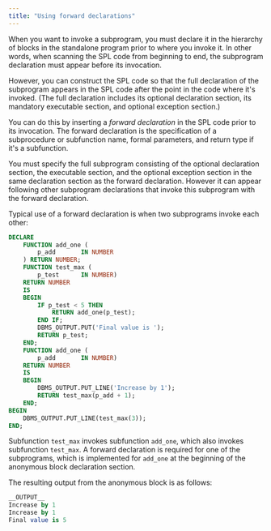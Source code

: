 ```yaml
---
title: "Using forward declarations"
---
```


<div id="using_forward_declarations" class="registered_link"></div>

When you want to invoke a subprogram, you must declare it in the hierarchy of blocks in the standalone program prior to where you invoke it. In other words, when scanning the SPL code from beginning to end, the subprogram declaration must appear before its invocation.

However, you can construct the SPL code so that the full declaration of the subprogram appears in the SPL code after the point in the code where it's invoked. (The full declaration includes its optional declaration section, its mandatory executable section, and optional exception section.) 

You can do this by inserting a *forward declaration* in the SPL code prior to its invocation. The forward declaration is the specification of a subprocedure or subfunction name, formal parameters, and return type if it's a subfunction.

You must specify the full subprogram consisting of the optional declaration section, the executable section, and the optional exception section in the same declaration section as the forward declaration. However it can appear following other subprogram declarations that invoke this subprogram with the forward declaration.

Typical use of a forward declaration is when two subprograms invoke each other:

```sql
DECLARE
    FUNCTION add_one (
        p_add       IN NUMBER
    ) RETURN NUMBER;
    FUNCTION test_max (
        p_test      IN NUMBER)
    RETURN NUMBER
    IS
    BEGIN
        IF p_test < 5 THEN
            RETURN add_one(p_test);
        END IF;
        DBMS_OUTPUT.PUT('Final value is ');
        RETURN p_test;
    END;
    FUNCTION add_one (
        p_add       IN NUMBER)
    RETURN NUMBER
    IS
    BEGIN
        DBMS_OUTPUT.PUT_LINE('Increase by 1');
        RETURN test_max(p_add + 1);
    END;
BEGIN
    DBMS_OUTPUT.PUT_LINE(test_max(3));
END;
```

Subfunction `test_max` invokes subfunction `add_one`, which also invokes subfunction `test_max`. A forward declaration is required for one of the subprograms, which is implemented for `add_one` at the beginning of the anonymous block declaration section.

The resulting output from the anonymous block is as follows:

```sql
__OUTPUT__
Increase by 1
Increase by 1
Final value is 5
```
